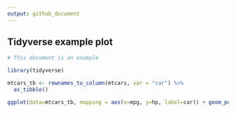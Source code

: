```yaml
---
output: github_document
---
```


## Tidyverse example plot
```r
# This document is an example

library(tidyverse)

mtcars_tb <- rownames_to_column(mtcars, var = "car") %>% 
  as_tibble()

ggplot(data=mtcars_tb, mapping = aes(x=mpg, y=hp, label=car)) + geom_point() + geom_label() + ggtitle("Mileage vs Horsepower")
```
